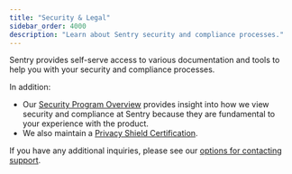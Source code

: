 ```yaml
---
title: "Security & Legal"
sidebar_order: 4000
description: "Learn about Sentry security and compliance processes."
---
```


Sentry provides self-serve access to various documentation and tools to help you with your security and compliance processes.

<PageGrid />

In addition:
- Our [Security Program Overview](https://sentry.io/security/) provides insight into how we view security and compliance at Sentry because they are fundamental to your experience with the product.
- We also maintain a [Privacy Shield Certification](https://www.privacyshield.gov/participant?id=a2zt0000000TNDzAAO).


If you have any additional inquiries, please see our [options for contacting support](https://sentry.io/contact/support/).
